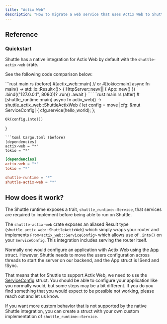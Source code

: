 ```yaml
---
title: "Actix Web"
description: "How to migrate a web service that uses Actix Web to Shuttle"
---
```


## Reference

### Quickstart
Shuttle has a native integration for Actix Web by default with the `shuttle-actix-web` crate.

See the following code comparison below:

<CodeGroup>
```rust main.rs (before)
#[actix_web::main] // or #[tokio::main]
async fn main() -> std::io::Result<()> {
    HttpServer::new(|| {
        App::new()
    })
    .bind(("127.0.0.1", 8080))?
    .run()
    .await
}
```
```rust main.rs (after)
#[shuttle_runtime::main]
async fn actix_web() -> shuttle_actix_web::ShuttleActixWeb<impl FnOnce(&mut ServiceConfig) + Send + Clone + 'static> {
    let config = move |cfg: &mut ServiceConfig| {
        cfg.service(hello_world);
    };

    Ok(config.into())
}
```
```toml Cargo.toml (before)
[dependencies]
actix-web = "*"
tokio = "*"
```
```toml Cargo.toml (after)
[dependencies]
actix-web = "*"
tokio = "*"

shuttle-runtime = "*"
shuttle-actix-web = "*"
```
</CodeGroup>

## How does it work?
The Shuttle runtime exposes a trait, `shuttle_runtime::Service`, that services are required to implement before being able to run on Shuttle.

The `shuttle-actix-web` crate exposes an aliased Result type (`shuttle_actix_web::ShuttleActixWeb`) which simply wraps your router and implements `From<actix_web::ServiceConfig>` which allows use of `.into()` on your `ServiceConfig`. This integration includes serving the router itself.

Normally one would configure an application with Actix Web using the [App](https://docs.rs/actix-web/latest/actix_web/struct.App.html) struct. However, Shuttle needs to move the users configuration across threads to start the server on our backend, and the App struct is !Send and !Sync.

That means that for Shuttle to support Actix Web, we need to use the [ServiceConfig](https://docs.rs/actix-web/latest/actix_web/web/struct.ServiceConfig.html) struct. You should be able to configure your application like you normally would, but some steps may be a bit different. If you do you find something that you would expect to be possible not working, please reach out and let us know.

If you want more custom behavior that is not supported by the native Shuttle integration, you can create a struct with your own custom implementation of `shuttle_runtime::Service`.
